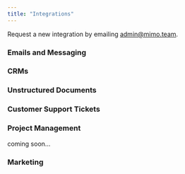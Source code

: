 ```yaml
---
title: "Integrations"
---
```


Request a new integration by emailing admin@mimo.team.

### Emails and Messaging
<CardGroup cols={3}>
  <Card title="Gmail" icon="google">
  </Card>
  <Card title="Outlook" icon="microsoft">
  </Card>
  <Card title="Slack" icon="slack">
  </Card>
</CardGroup>

### CRMs
<CardGroup cols={3}>
  <Card title="Salesforce" icon="salesforce">
  </Card>
  <Card title="Zoho" icon="cloud">
  </Card>
  <Card title="HubSpot" icon="hubspot">
  </Card>
  <Card title="Pipedrive" icon="cloud">
  </Card>
</CardGroup>

### Unstructured Documents
<CardGroup cols={3}> 
  <Card title="Google Docs" icon="google-drive">
  </Card>
  <Card title="Notion" icon="cloud">
  </Card>
  <Card title="File Uploads" icon="upload">
  </Card>
  <Card title="Websites" icon="link">
  </Card>
</CardGroup>

### Customer Support Tickets
<CardGroup cols={3}> 
  <Card title="Intercom" icon="intercom">
  </Card>
  <Card title="Zendesk" icon="cloud">
  </Card>
</CardGroup>

### Project Management
<CardGroup cols={3}> 
  <Card title="Asana" icon="cloud">
  </Card>
  <Card title="Jira" icon="jira">
  </Card>
  <Card title="Click Up" icon="cloud">
  coming soon...
  </Card>
  <Card title="Monday" icon="cloud">
  </Card>
</CardGroup>

### Marketing
<CardGroup cols={3}> 
  <Card title="HubSpot" icon="hubspot">
  </Card>
  <Card title="Mailchimp" icon="mailchimp">
  </Card>
</CardGroup>